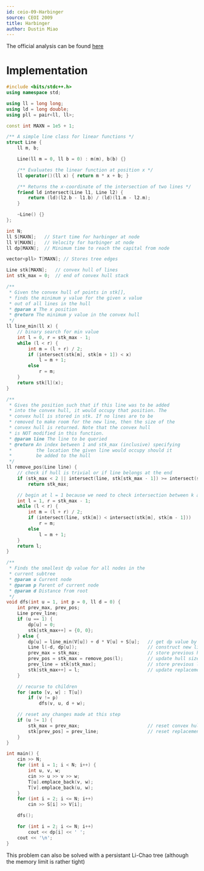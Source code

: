 ```yaml
---
id: ceio-09-Harbinger
source: CEOI 2009
title: Harbinger
author: Dustin Miao
---
```


The official analysis can be found [here](https://studylib.net/doc/5889373/--ceoi-2009)

# Implementation 

<LanguageSection>

<CPPSection>
  
```cpp
#include <bits/stdc++.h>
using namespace std;

using ll = long long;
using ld = long double;
using pll = pair<ll, ll>;

const int MAXN = 1e5 + 1;

/** A simple line class for linear functions */ 
struct Line {
    ll m, b;

    Line(ll m = 0, ll b = 0) : m(m), b(b) {}

    /** Evaluates the linear function at position x */ 
    ll operator()(ll x) { return m * x + b; }

    /** Returns the x-coordinate of the intersection of two lines */ 
    friend ld intersect(Line l1, Line l2) { 
        return (ld)(l2.b - l1.b) / (ld)(l1.m - l2.m); 
    }

    ~Line() {}
};

int N;
ll S[MAXN];   // Start time for harbinger at node
ll V[MAXN];   // Velocity for harbinger at node
ll dp[MAXN];  // Minimum time to reach the capital from node

vector<pll> T[MAXN]; // Stores tree edges

Line stk[MAXN];   // convex hull of lines
int stk_max = 0;  // end of convex hull stack

/**
 * Given the convex hull of points in stk[],
 * finds the minimum y value for the given x value
 * out of all lines in the hull
 * @param x The x position
 * @return The minimum y value in the convex hull
 */ 
ll line_min(ll x) {
    // binary search for min value
    int l = 0, r = stk_max - 1;
    while (l < r) {
        int m = (l + r) / 2;
        if (intersect(stk[m], stk[m + 1]) < x)
            l = m + 1;
        else 
            r = m;
    }
    return stk[l](x);
}

/**
 * Gives the position such that if this line was to be added 
 * into the convex hull, it would occupy that position. The 
 * convex hull is stored in stk. If no lines are to be 
 * removed to make room for the new line, then the size of the
 * convex hull is returned. Note that the convex hull 
 * is NOT modified in this function. 
 * @param line The line to be queried
 * @return An index between 1 and stk_max (inclusive) specifying 
 *         the location the given line would occupy should it 
 *         be added to the hull
 */ 
ll remove_pos(Line line) {
    // check if hull is trivial or if line belongs at the end
    if (stk_max < 2 || intersect(line, stk[stk_max - 1]) >= intersect(stk[stk_max - 1], stk[stk_max - 2]))
        return stk_max;

    // begin at l = 1 because we need to check intersection between k and k - 1
    int l = 1, r = stk_max - 1;
    while (l < r) {
        int m = (l + r) / 2;
        if (intersect(line, stk[m]) < intersect(stk[m], stk[m - 1])) 
            r = m;
        else 
            l = m + 1;
    }
    return l;
}

/**
 * Finds the smallest dp value for all nodes in the 
 * current subtree
 * @param u Current node
 * @param p Parent of current node
 * @param d Distance from root
 */ 
void dfs(int u = 1, int p = 0, ll d = 0) {
    int prev_max, prev_pos;
    Line prev_line;
    if (u == 1) {
        dp[u] = 0;
        stk[stk_max++] = {0, 0}; 
    } else {
        dp[u] = line_min(V[u]) + d * V[u] + S[u];   // get dp value by querying convex hull
        Line l(-d, dp[u]);                          // construct new line that might be added into hull
        prev_max = stk_max;                         // store previous hull size
        prev_pos = stk_max = remove_pos(l);         // update hull size to include new line
        prev_line = stk[stk_max];                   // store previous line at replacement position
        stk[stk_max++] = l;                         // update replacement position to new line
    }

    // recurse to children
    for (auto [v, w] : T[u])
        if (v != p) 
            dfs(v, u, d + w);

    // reset any changes made at this step
    if (u != 1) {
        stk_max = prev_max;                         // reset convex hull size 
        stk[prev_pos] = prev_line;                  // reset replacement position
    }
}

int main() {
    cin >> N;
    for (int i = 1; i < N; i++) {
        int u, v, w;
        cin >> u >> v >> w;
        T[u].emplace_back(v, w);
        T[v].emplace_back(u, w);
    }
    for (int i = 2; i <= N; i++)
        cin >> S[i] >> V[i];

    dfs();

    for (int i = 2; i <= N; i++)
        cout << dp[i] << ' ';
    cout << '\n';
}
```
</CPPSection>

</LanguageSection>

<Info title="Alternative Solution">

This problem can also be solved with a persistant Li-Chao tree (although the memory limit is rather tight)

</Info>
